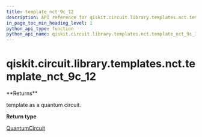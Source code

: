 ```yaml
---
title: template_nct_9c_12
description: API reference for qiskit.circuit.library.templates.nct.template_nct_9c_12
in_page_toc_min_heading_level: 1
python_api_type: function
python_api_name: qiskit.circuit.library.templates.nct.template_nct_9c_12
---
```


# qiskit.circuit.library.templates.nct.template\_nct\_9c\_12

<Function id="qiskit.circuit.library.templates.nct.template_nct_9c_12" github="https://github.com/qiskit/qiskit/tree/stable/0.19/qiskit/circuit/library/templates/nct/template_nct_9c_12.py" signature="template_nct_9c_12()">
  **Returns**

  template as a quantum circuit.

  **Return type**

  [QuantumCircuit](qiskit.circuit.QuantumCircuit "qiskit.circuit.QuantumCircuit")
</Function>

